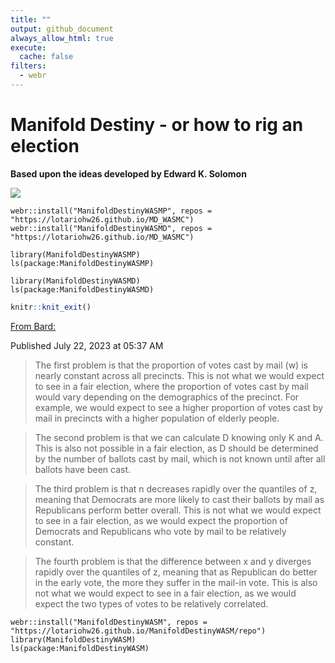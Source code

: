 ```yaml
---
title: ""
output: github_document
always_allow_html: true
execute: 
  cache: false
filters:
  - webr
---
```


# Manifold Destiny - or how to rig an election
**Based upon the ideas developed by Edward K. Solomon**

![](pngs/md.png)

```webr-r
webr::install("ManifoldDestinyWASMP", repos = "https://lotariohw26.github.io/MD_WASMC")
webr::install("ManifoldDestinyWASMD", repos = "https://lotariohw26.github.io/MD_WASMC")
```

```webr-r
library(ManifoldDestinyWASMP)
ls(package:ManifoldDestinyWASMP)
```

```webr-r
library(ManifoldDestinyWASMD)
ls(package:ManifoldDestinyWASMD)
```

```r
knitr::knit_exit()
```

[From Bard:](https://g.co/bard/share/37bfadf733c5)

Published July 22, 2023 at 05:37 AM

> The first problem is that the proportion of votes cast by mail (w) is nearly constant across all precincts. This is not what we would expect to see in a fair election, where the proportion of votes cast by mail would vary depending on the demographics of the precinct. For example, we would expect to see a higher proportion of votes cast by mail in precincts with a higher population of elderly people.

> The second problem is that we can calculate D knowing only K and A. This is also not possible in a fair election, as D should be determined by the number of ballots cast by mail, which is not known until after all ballots have been cast.

> The third problem is that n decreases rapidly over the quantiles of z, meaning that Democrats are more likely to cast their ballots by mail as Republicans perform better overall. This is not what we would expect to see in a fair election, as we would expect the proportion of Democrats and Republicans who vote by mail to be relatively constant.

> The fourth problem is that the difference between x and y diverges rapidly over the quantiles of z, meaning that as Republican do better in the early vote, the more they suffer in the mail-in vote. This is also not what we would expect to see in a fair election, as we would expect the two types of votes to be relatively correlated.


```webr-r
webr::install("ManifoldDestinyWASM", repos = "https://lotariohw26.github.io/ManifoldDestinyWASM/repo")
library(ManifoldDestinyWASM)
ls(package:ManifoldDestinyWASM)
```

